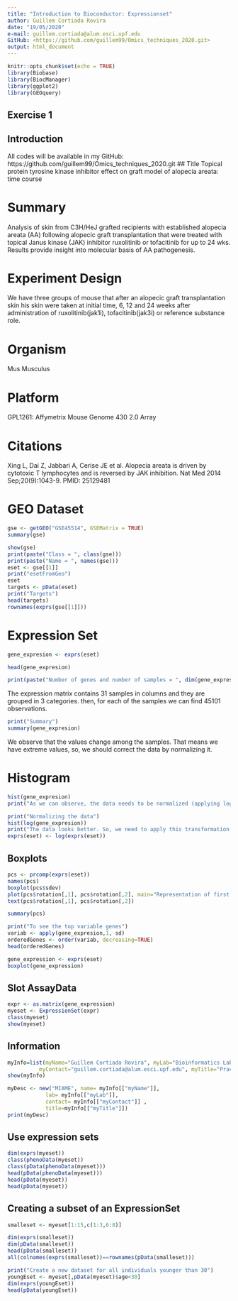 ```yaml
---
title: "Introduction to Bioconductor: Expressionset"
author: Guillem Cortiada Rovira
date: "19/05/2020"
e-mail: guillem.cortiada@alum.esci.upf.edu
GitHub: <https://github.com/guillem99/Omics_techniques_2020.git>
output: html_document
---
```


```r
knitr::opts_chunk$set(echo = TRUE)
library(Biobase)
library(BiocManager)
library(ggplot2)
library(GEOquery)

```

## Exercise 1

## Introduction
All codes will be available in my GitHub: https://github.com/guillem99/Omics_techniques_2020.git 
## Title
Topical protein tyrosine kinase inhibitor effect on graft model of alopecia areata: time course

# Summary
Analysis of skin from C3H/HeJ grafted recipients with established alopecia areata (AA) following alopecic graft transplantation that were treated with topical Janus kinase (JAK) inhibitor ruxolitinib or tofacitinib for up to 24 wks. Results provide insight into molecular basis of AA pathogenesis.

# Experiment Design
We have three groups of mouse that after an alopecic graft transplantation skin his skin were taken at initial time, 6, 12 and 24 weeks after administration of ruxolitinib(jak1i), tofacitinib(jak3i) or reference substance role.

# Organism
Mus Musculus

# Platform
GPL1261: Affymetrix Mouse Genome 430 2.0 Array

# Citations
	
Xing L, Dai Z, Jabbari A, Cerise JE et al. Alopecia areata is driven by cytotoxic T lymphocytes and is reversed by JAK inhibition. Nat Med 2014 Sep;20(9):1043-9. PMID: 25129481

# GEO Dataset

```r
gse <- getGEO("GSE45514", GSEMatrix = TRUE)
summary(gse)
```

```r
show(gse)
print(paste("Class = ", class(gse)))
print(paste("Name = ", names(gse)))
eset <- gse[[1]]
print("esetFromGeo")
eset
targets <- pData(eset)
print("Targets")
head(targets)
rownames(exprs(gse[[1]]))
```

# Expression Set

```r
gene_expresion <- exprs(eset)

head(gene_expresion)

print(paste("Number of genes and number of samples = ", dim(gene_expresion)))
```
The expression matrix contains 31 samples in columns and they are grouped in 3 categories. then, for each of the samples we can find 45101 observations.

```r
print("Summary")
summary(gene_expresion)
```
We observe that the values change among the samples. That means we have extreme values, so, we should correct the data by normalizing it.

# Histogram


```r
hist(gene_expresion)
print("As we can observe, the data needs to be normalized (applying logaritms)")
```


```r
print("Normalizing the data")
hist(log(gene_expresion))
print("The data looks better. So, we need to apply this transformation to the original data.")
exprs(eset) <- log(exprs(eset))
```

## Boxplots

```r
pcs <- prcomp(exprs(eset))
names(pcs)
boxplot(pcs$sdev)
plot(pcs$rotation[,1], pcs$rotation[,2], main="Representation of first two principal components")
text(pcs$rotation[,1], pcs$rotation[,2])
```

```r
summary(pcs)
```

```r
print("To see the top variable genes")
variab <- apply(gene_expresion,1, sd)
orderedGenes <- order(variab, decreasing=TRUE)
head(orderedGenes)
```

```r
gene_expression <- exprs(eset)
boxplot(gene_expression)
```

## Slot AssayData

```r
expr <- as.matrix(gene_expression)
myeset <- ExpressionSet(expr)
class(myeset)
show(myeset)
```

## Information

```r
myInfo=list(myName="Guillem Cortiada Rovira", myLab="Bioinformatics Lab",
          myContact="guillem.cortiada@alum.esci.upf.edu", myTitle="Practical Exercise on ExpressionSets")
show(myInfo)

myDesc <- new("MIAME", name= myInfo[["myName"]],
            lab= myInfo[["myLab"]],
            contact= myInfo[["myContact"]] ,
            title=myInfo[["myTitle"]])
print(myDesc)


```




## Use expression sets


```r
dim(exprs(myeset))
class(phenoData(myeset))
class(pData(phenoData(myeset)))
head(pData(phenoData(myeset)))
head(pData(myeset))
head(pData(myeset))
```

## Creating a subset of an ExpressionSet

```r
smalleset <- myeset[1:15,c(1:3,6:8)]

dim(exprs(smalleset))
dim(pData(smalleset))
head(pData(smalleset))
all(colnames(exprs(smalleset))==rownames(pData(smalleset)))
```


```r
print("Create a new dataset for all individuals younger than 30")
youngEset <- myeset[,pData(myeset)$age<30]
dim(exprs(youngEset))
head(pData(youngEset))
```













